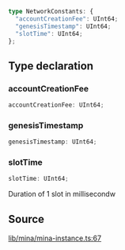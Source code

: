 ```ts
type NetworkConstants: {
  "accountCreationFee": UInt64;
  "genesisTimestamp": UInt64;
  "slotTime": UInt64;
};
```

## Type declaration

### accountCreationFee

```ts
accountCreationFee: UInt64;
```

### genesisTimestamp

```ts
genesisTimestamp: UInt64;
```

### slotTime

```ts
slotTime: UInt64;
```

Duration of 1 slot in millisecondw

## Source

[lib/mina/mina-instance.ts:67](https://github.com/o1-labs/o1js/blob/1ed4125b454628ef1e3e4d32dd416718a59702b8/src/lib/mina/mina-instance.ts#L67)
